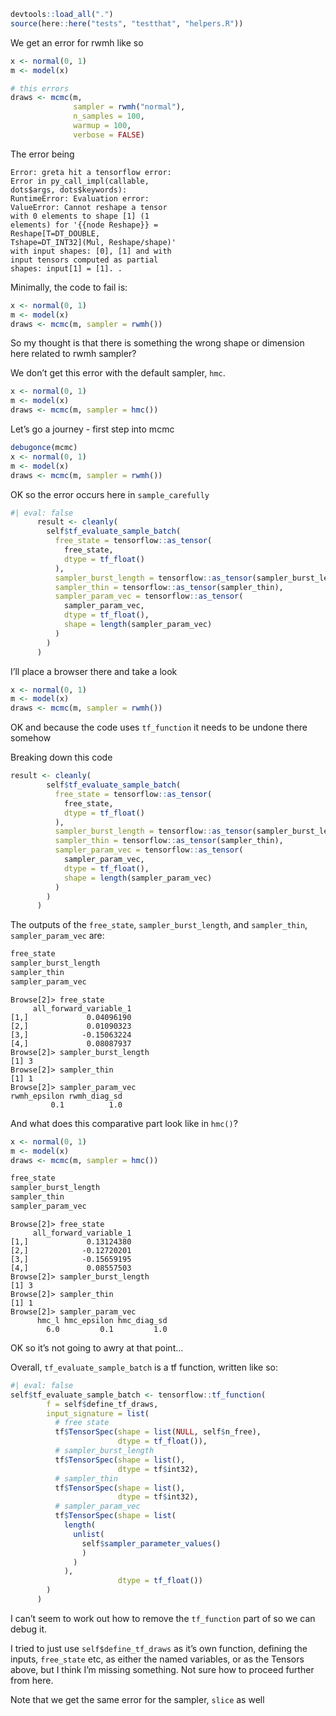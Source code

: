 
```r
devtools::load_all(".")
source(here::here("tests", "testthat", "helpers.R"))
```


We get an error for rwmh like so
```r
x <- normal(0, 1)
m <- model(x)

# this errors
draws <- mcmc(m,
              sampler = rwmh("normal"),
              n_samples = 100, 
              warmup = 100,
              verbose = FALSE)

```

The error being

```
Error: greta hit a tensorflow error:
Error in py_call_impl(callable,
dots$args, dots$keywords):
RuntimeError: Evaluation error:
ValueError: Cannot reshape a tensor
with 0 elements to shape [1] (1
elements) for '{{node Reshape}} =
Reshape[T=DT_DOUBLE,
Tshape=DT_INT32](Mul, Reshape/shape)'
with input shapes: [0], [1] and with
input tensors computed as partial
shapes: input[1] = [1]. .
```

Minimally, the code to fail is:

```r
x <- normal(0, 1)
m <- model(x)
draws <- mcmc(m, sampler = rwmh())
```


So my thought is that there is something the wrong shape or dimension here 
related to rwmh sampler?

We don't get this error with the default sampler, `hmc`.

```r
x <- normal(0, 1)
m <- model(x)
draws <- mcmc(m, sampler = hmc())
```



Let's go a journey - first step into mcmc

```r
debugonce(mcmc)
x <- normal(0, 1)
m <- model(x)
draws <- mcmc(m, sampler = rwmh())
```

OK so the error occurs here in `sample_carefully`

```r
#| eval: false
      result <- cleanly(
        self$tf_evaluate_sample_batch(
          free_state = tensorflow::as_tensor(
            free_state,
            dtype = tf_float()
          ),
          sampler_burst_length = tensorflow::as_tensor(sampler_burst_length),
          sampler_thin = tensorflow::as_tensor(sampler_thin),
          sampler_param_vec = tensorflow::as_tensor(
            sampler_param_vec,
            dtype = tf_float(),
            shape = length(sampler_param_vec)
          )
        )
      )
```

I'll place a browser there and take a look

```r
x <- normal(0, 1)
m <- model(x)
draws <- mcmc(m, sampler = rwmh())
```

OK and because the code uses `tf_function` it needs to be undone there somehow

Breaking down this code

```r
result <- cleanly(
        self$tf_evaluate_sample_batch(
          free_state = tensorflow::as_tensor(
            free_state,
            dtype = tf_float()
          ),
          sampler_burst_length = tensorflow::as_tensor(sampler_burst_length),
          sampler_thin = tensorflow::as_tensor(sampler_thin),
          sampler_param_vec = tensorflow::as_tensor(
            sampler_param_vec,
            dtype = tf_float(),
            shape = length(sampler_param_vec)
          )
        )
      )
```


The outputs of the `free_state`, `sampler_burst_length`, and `sampler_thin`, `sampler_param_vec` are:

```r
free_state
sampler_burst_length
sampler_thin
sampler_param_vec
```

```
Browse[2]> free_state
     all_forward_variable_1
[1,]             0.04096190
[2,]             0.01090323
[3,]            -0.15063224
[4,]             0.08087937
Browse[2]> sampler_burst_length
[1] 3
Browse[2]> sampler_thin
[1] 1
Browse[2]> sampler_param_vec
rwmh_epsilon rwmh_diag_sd 
         0.1          1.0 
```

And what does this comparative part look like in `hmc()`?

```r
x <- normal(0, 1)
m <- model(x)
draws <- mcmc(m, sampler = hmc())
```

```r
free_state
sampler_burst_length
sampler_thin
sampler_param_vec
```

```
Browse[2]> free_state
     all_forward_variable_1
[1,]             0.13124380
[2,]            -0.12720201
[3,]            -0.15659195
[4,]             0.08557503
Browse[2]> sampler_burst_length
[1] 3
Browse[2]> sampler_thin
[1] 1
Browse[2]> sampler_param_vec
      hmc_l hmc_epsilon hmc_diag_sd 
        6.0         0.1         1.0 
```

OK so it's not going to awry at that point...

Overall, `tf_evaluate_sample_batch` is a tf function, written like so:

```r
#| eval: false
self$tf_evaluate_sample_batch <- tensorflow::tf_function(
        f = self$define_tf_draws,
        input_signature = list(
          # free state
          tf$TensorSpec(shape = list(NULL, self$n_free),
                        dtype = tf_float()),
          # sampler_burst_length
          tf$TensorSpec(shape = list(),
                        dtype = tf$int32),
          # sampler_thin
          tf$TensorSpec(shape = list(),
                        dtype = tf$int32),
          # sampler_param_vec
          tf$TensorSpec(shape = list(
            length(
              unlist(
                self$sampler_parameter_values()
                )
              )
            ),
                        dtype = tf_float())
        )
      )
```


I can't seem to work out how to remove the `tf_function` part of so we can debug
it.

I tried to just use `self$define_tf_draws` as it's own function, defining
the inputs, `free_state` etc, as either the named variables, or as the Tensors
above, but I think I'm missing something. Not sure how to proceed further from here.


Note that we get the same error for the sampler, `slice` as well
